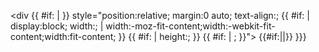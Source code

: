 <includeonly><div {{ #if: {{{attr|}}} | {{{attr}}} }} style="position:relative; margin:0 auto; text-align:{{{talign|initial}}}; {{ #if: {{{width|}}} | display:block; width:{{{width}}}; | width:-moz-fit-content;width:-webkit-fit-content;width:fit-content; }} {{ #if: {{{height|}}} | height:{{{height}}}; }} {{ #if: {{{style|}}} | {{{style}}}; }}"><!--
-->{{#if:{{{title|}}}|<span style="display:inline-block;text-align:center;{{ #if: {{{width|}}} | width:{{{width}}}; | width:auto; }}">{{{title}}}</span>|}}
{{{text|{{{1}}}}}}
</div></includeonly><noinclude>
{{documentation}}</noinclude>